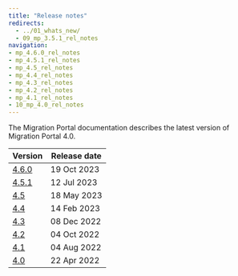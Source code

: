```yaml
---
title: "Release notes"
redirects:
  - ../01_whats_new/
  - 09_mp_3.5.1_rel_notes
navigation:
- mp_4.6.0_rel_notes
- mp_4.5.1_rel_notes
- mp_4.5_rel_notes
- mp_4.4_rel_notes
- mp_4.3_rel_notes
- mp_4.2_rel_notes
- mp_4.1_rel_notes
- 10_mp_4.0_rel_notes
---
```


The Migration Portal documentation describes the latest version of Migration Portal 4.0. 

|           Version           | Release date |
| --------------------------- | ------------ |
| [4.6.0](mp_4.6.0_rel_notes) | 19 Oct 2023  |
| [4.5.1](mp_4.5.1_rel_notes) | 12 Jul 2023  |
| [4.5](mp_4.5_rel_notes)     | 18 May 2023  |
| [4.4](mp_4.4_rel_notes)     | 14 Feb 2023  |
| [4.3](mp_4.3_rel_notes)     | 08 Dec 2022  |
| [4.2](mp_4.2_rel_notes)     | 04 Oct 2022  |
| [4.1](mp_4.1_rel_notes)     | 04 Aug 2022  |
| [4.0](10_mp_4.0_rel_notes)  | 22 Apr 2022  |

